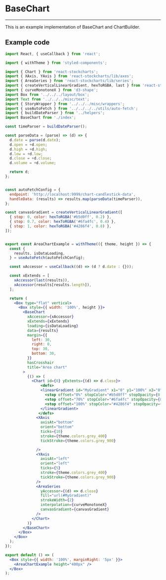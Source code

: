 
<Meta title='Financial/Charts/BaseChart' component={BaseChart} />

# BaseChart
<hr />

This is an example implementation of BaseChart and ChartBuilder.

<Preview>
  <Story name="Sample">
    <BaseChartTemplate />
  </Story>
</Preview>

## Example code

```jsx
import React, { useCallback } from 'react';

import { withTheme } from 'styled-components';

import { Chart } from 'react-stockcharts';
import { XAxis, YAxis } from 'react-stockcharts/lib/axes';
import { AreaSeries } from 'react-stockcharts/lib/series';
import { createVerticalLinearGradient, hexToRGBA, last } from 'react-stockcharts/lib/utils';
import { curveMonotoneX } from 'd3-shape';
import Box from '../../../layout/box';
import Text from '../../../misc/text';
import { StoryWrapper } from '../../../misc/wrappers';
import { useAutoFetch } from '../../../../utils/auto-fetch';
import { buildDateParser } from '../helpers';
import BaseChart from './index';

const timeParser = buildDateParser();

const parseData = (parse) => (d) => {
  d.date = parse(d.date);
  d.open = +d.open;
  d.high = +d.high;
  d.low = +d.low;
  d.close = +d.close;
  d.volume = +d.volume;

  return d;
};


const autoFetchConfig = {
  endpoint: 'http://localhost:9999/chart-candlestick-data',
  handleData: (results) => results.map(parseData(timeParser)),
};

const canvasGradient = createVerticalLinearGradient([
  { stop: 0, color: hexToRGBA('#b5d0ff', 0.2) },
  { stop: 0.7, color: hexToRGBA('#6fa4fc', 0.4) },
  { stop: 1, color: hexToRGBA('#4286f4', 0.8) },
]);


export const AreaChartExample = withTheme(({ theme, height }) => {
  const {
    results, isDataLoading,
  } = useAutoFetch(autoFetchConfig);

  const xAccessor = useCallback((d) => (d ? d.date : {}));

  const xExtends = [
    xAccessor(last(results)),
    xAccessor(results[results.length]),
  ];

  return (
    <Box type="flat" vertical>
      <Box style={{ width: '100%', height }}>
        <BaseChart
          xAccessor={xAccessor}
          xExtends={xExtends}
          loading={isDataLoading}
          data={results}
          margin={{
            left: 30,
            right: 0,
            top: 30,
            bottom: 30,
          }}
          hasCrosshair
          title="Area chart"
        >
          {() => (
            <Chart id={0} yExtents={(d) => d.close}>
              	<defs>
                <linearGradient id="MyGradient" x1="0" y1="100%" x2="0" y2="0%">
                  <stop offset="0%" stopColor="#b5d0ff" stopOpacity={0.2} />
                  <stop offset="70%" stopColor="#6fa4fc" stopOpacity={0.4} />
                  <stop offset="100%" stopColor="#4286f4" stopOpacity={0.8} />
                </linearGradient>
               </defs>
              <XAxis
                axisAt="bottom"
                orient="bottom"
                ticks={10}
                stroke={theme.colors.grey_400}
                tickStroke={theme.colors.grey_900}

              />
              <YAxis
                axisAt="left"
                orient="left"
                ticks={5}
                stroke={theme.colors.grey_400}
                tickStroke={theme.colors.grey_900}
              />
              <AreaSeries
                yAccessor={(d) => d.close}
                fill="url(#MyGradient)"
                strokeWidth={2}
                interpolation={curveMonotoneX}
                canvasGradient={canvasGradient}
              />
            </Chart>
          )}
        </BaseChart>
      </Box>
    </Box>
  );
});

export default () => (
  <Box style={{ width: '100%', marginRight: '5px' }}>
    <AreaChartExample height="400px" />
  </Box>
);
```
